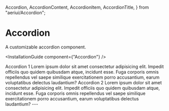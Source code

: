  Accordion,
  AccordionContent,
  AccordionItem,
  AccordionTitle,
} from "aeriui/Accordion";

# Accordion

A customizable accordion component.

<InstallationGuide component={"Accordion"} />

<ComponentWrapper>
  <Accordion>
    <AccordionItem value="item-1">
      <AccordionTitle>Accordion 1</AccordionTitle>
      <AccordionContent>
        Lorem ipsum dolor sit amet consectetur adipisicing elit. Impedit
        officiis quo quidem quibusdam atque, incidunt esse. Fuga corporis omnis
        repellendus vel saepe similique exercitationem porro accusantium, earum
        voluptatibus delectus laudantium?
      </AccordionContent>
    </AccordionItem>
    <AccordionItem value="item-2">
      <AccordionTitle>Accordion 2</AccordionTitle>
      <AccordionContent>
        Lorem ipsum dolor sit amet consectetur adipisicing elit. Impedit
        officiis quo quidem quibusdam atque, incidunt esse. Fuga corporis omnis
        repellendus vel saepe similique exercitationem porro accusantium, earum
        voluptatibus delectus laudantium?
      </AccordionContent>
    </AccordionItem>
  </Accordion>
</ComponentWrapper>
---
